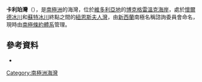 {{Coord|73|34|S|166|56|E|source:GNIS|display=title}}

'''卡利珀灣'''（{{lang-en|Caliper Cove}}），是[[南極洲|南極洲]]的海灣，位於[[維多利亞地|維多利亞地]]的[[博克格雷溫克海岸|博克格雷溫克海岸]]，處於[[懷爾德冰川|懷爾德冰川]]和[[蘇特冰川|蘇特冰川]]終點之間的[[紐恩斯夫人灣|紐恩斯夫人灣]]，由[[新西蘭|新西蘭]]南極名稱諮詢委員會命名，現時由[[南極條約體系|南極條約體系]]管理。

==參考資料==
* {{usgs-gazetteer|id=2307}}

{{DEFAULTSORT:Caliper Cove}}
[[Category:南極洲海灣|Category:南極洲海灣]]


{{BorchgrevinkCoast-geo-stub}}